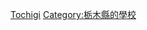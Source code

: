 {{日本行政區劃分類導航|的大學}}
{{Commonscat|Universities and colleges in Tochigi prefecture}}

[[Category:日本各都道府縣的大學|Tochigi]]
[[Category:栃木縣的學校|Category:栃木縣的學校]]